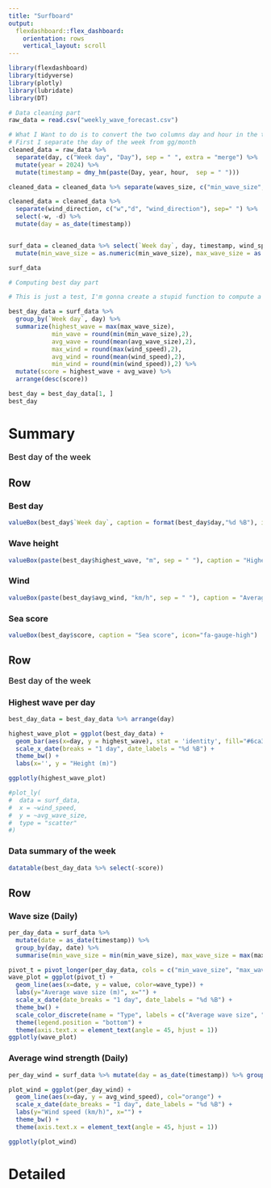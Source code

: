 ```yaml
---
title: "Surfboard"
output: 
  flexdashboard::flex_dashboard:
    orientation: rows
    vertical_layout: scroll
---
```


```r
library(flexdashboard)
library(tidyverse)
library(plotly)
library(lubridate)
library(DT)
```

```r
# Data cleaning part 
raw_data = read.csv("weekly_wave_forecast.csv")
```

```r
# What I Want to do is to convert the two columns day and hour in the timestamp format
# First I separate the day of the week from gg/month
cleaned_data = raw_data %>% 
  separate(day, c("Week day", "Day"), sep = " ", extra = "merge") %>%
  mutate(year = 2024) %>%
  mutate(timestamp = dmy_hm(paste(Day, year, hour,  sep = " ")))

cleaned_data = cleaned_data %>% separate(waves_size, c("min_wave_size", "max_wave_size"), sep = " - ")

cleaned_data = cleaned_data %>% 
  separate(wind_direction, c("w","d", "wind_direction"), sep=" ") %>%
  select(-w, -d) %>%
  mutate(day = as_date(timestamp))


surf_data = cleaned_data %>% select(`Week day`, day, timestamp, wind_speed, wind_direction, min_wave_size, max_wave_size) %>%
  mutate(min_wave_size = as.numeric(min_wave_size), max_wave_size = as.numeric(max_wave_size), avg_wave_size = (min_wave_size+max_wave_size)/2) %>% arrange(timestamp) 

surf_data
```

```r
# Computing best day part 

# This is just a test, I'm gonna create a stupid function to compute a score for the day just to try the dashboard

best_day_data = surf_data %>% 
  group_by(`Week day`, day) %>% 
  summarize(highest_wave = max(max_wave_size), 
            min_wave = round(min(min_wave_size),2),
            avg_wave = round(mean(avg_wave_size),2), 
            max_wind = round(max(wind_speed),2), 
            avg_wind = round(mean(wind_speed),2),
            min_wind = round(min(wind_speed)),2) %>%
  mutate(score = highest_wave + avg_wave) %>%
  arrange(desc(score))

best_day = best_day_data[1, ]
best_day
```

Summary
=======================================================================
<h3 style="margin-top: 0px; margin-bottom-10px; font-weight: 500;"> Best day of the week </h3>

Row
-----------------------------------------------------------------------

### Best day

```r
valueBox(best_day$`Week day`, caption = format(best_day$day,"%d %B"), icon="fa-calendar-days")
```


### Wave height

```r
valueBox(paste(best_day$highest_wave, "m", sep = " "), caption = "Highest wave", icon="fa-water")
```

### Wind

```r
valueBox(paste(best_day$avg_wind, "km/h", sep = " "), caption = "Average wind speed", icon="fa-wind")
```

### Sea score

```r
valueBox(best_day$score, caption = "Sea score", icon="fa-gauge-high")
```

Row {data-height=500}
-----------------------------------------------------------------------
<h3 style="margin-top: 0px; margin-bottom-10px; font-weight: 500;"> Best day of the week </h3>

### Highest wave per day

```r
best_day_data = best_day_data %>% arrange(day)

highest_wave_plot = ggplot(best_day_data) +
  geom_bar(aes(x=day, y = highest_wave), stat = 'identity', fill="#6ca3e9") +
  scale_x_date(breaks = "1 day", date_labels = "%d %B") +
  theme_bw() +
  labs(x='', y = "Height (m)")

ggplotly(highest_wave_plot)

```


```r
#plot_ly(
#  data = surf_data,
#  x = ~wind_speed,
#  y = ~avg_wave_size,
#  type = "scatter"
#)
```

### Data summary of the week

```r
datatable(best_day_data %>% select(-score))
```


Row {data-width=350}
-----------------------------------------------------------------------

### Wave size (Daily)

```r
per_day_data = surf_data %>% 
  mutate(date = as_date(timestamp)) %>%
  group_by(day, date) %>%
  summarise(min_wave_size = min(min_wave_size), max_wave_size = max(max_wave_size), avg_wave_size = mean(avg_wave_size))

pivot_t = pivot_longer(per_day_data, cols = c("min_wave_size", "max_wave_size", "avg_wave_size"), names_to = "wave_type", values_to = "value")
wave_plot = ggplot(pivot_t) +
  geom_line(aes(x=date, y = value, color=wave_type)) +
  labs(y="Average wave size (m)", x="") +
  scale_x_date(date_breaks = "1 day", date_labels = "%d %B") +
  theme_bw() + 
  scale_color_discrete(name = "Type", labels = c("Average wave size", "Maximum wave size", "Minimum wave size")) + 
  theme(legend.position = "bottom") +
  theme(axis.text.x = element_text(angle = 45, hjust = 1))
ggplotly(wave_plot)
```

### Average wind strength (Daily)

```r
per_day_wind = surf_data %>% mutate(day = as_date(timestamp)) %>% group_by(day) %>% summarize(avg_wind_speed = mean(wind_speed))

plot_wind = ggplot(per_day_wind) +
  geom_line(aes(x=day, y = avg_wind_speed), col="orange") +
  scale_x_date(date_breaks = "1 day", date_labels = "%d %B") +
  labs(y="Wind speed (km/h)", x="") +
  theme_bw() +
  theme(axis.text.x = element_text(angle = 45, hjust = 1))

ggplotly(plot_wind)
```


Detailed
======================================================================

